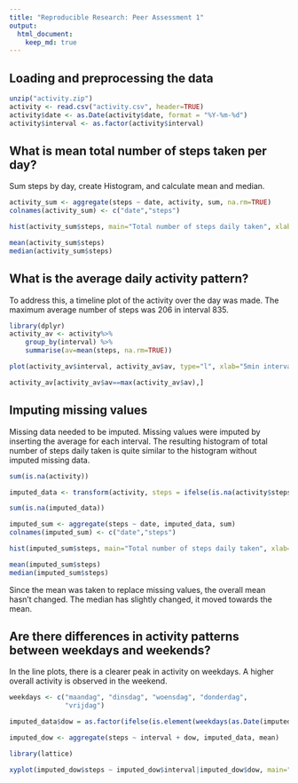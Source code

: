 ```yaml
---
title: "Reproducible Research: Peer Assessment 1"
output: 
  html_document:
    keep_md: true
---
```



## Loading and preprocessing the data
```r
unzip("activity.zip")
activity <- read.csv("activity.csv", header=TRUE)
activity$date <- as.Date(activity$date, format = "%Y-%m-%d")
activity$interval <- as.factor(activity$interval)
```

## What is mean total number of steps taken per day?
Sum steps by day, create Histogram, and calculate mean and median.

```r

activity_sum <- aggregate(steps ~ date, activity, sum, na.rm=TRUE)
colnames(activity_sum) <- c("date","steps")

hist(activity_sum$steps, main="Total number of steps daily taken", xlab="")

mean(activity_sum$steps)
median(activity_sum$steps)

```


## What is the average daily activity pattern?

To address this, a timeline plot of the activity over the day was made.
The maximum average number of steps was 206 in interval 835.

```r
library(dplyr)
activity_av <- activity%>%
    group_by(interval) %>%
    summarise(av=mean(steps, na.rm=TRUE))

plot(activity_av$interval, activity_av$av, type="l", xlab="5min interval", ylab="average number of steps", main="Average daily activity pattern")

activity_av[activity_av$av==max(activity_av$av),]

```


## Imputing missing values

Missing data needed to be imputed. Missing values were imputed by inserting the average for each interval. The resulting histogram of total number of steps daily taken is quite similar to the histogram without imputed missing data.

```r

sum(is.na(activity))

imputed_data <- transform(activity, steps = ifelse(is.na(activity$steps), activity_av$av[match(activity$interval, activity_av$interval)], activity$steps))

sum(is.na(imputed_data))

imputed_sum <- aggregate(steps ~ date, imputed_data, sum)
colnames(imputed_sum) <- c("date","steps")

hist(imputed_sum$steps, main="Total number of steps daily taken", xlab="")

mean(imputed_sum$steps)
median(imputed_sum$steps)


```

Since the mean was taken to replace missing values, the overall mean hasn't changed. The median has slightly changed, it moved towards the mean.

## Are there differences in activity patterns between weekdays and weekends?

In the line plots, there is a clearer peak in activity on weekdays. A higher overall activity is observed in the weekend.

```r

weekdays <- c("maandag", "dinsdag", "woensdag", "donderdag", 
              "vrijdag")

imputed_data$dow = as.factor(ifelse(is.element(weekdays(as.Date(imputed_data$date)),weekdays), "Weekday", "Weekend"))

imputed_dow <- aggregate(steps ~ interval + dow, imputed_data, mean)

library(lattice)

xyplot(imputed_dow$steps ~ imputed_dow$interval|imputed_dow$dow, main="Average Steps per Day by Interval",xlab="Interval", ylab="Steps",layout=c(1,2), type="l")

```

